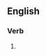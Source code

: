==English==

===Verb===
{{head|en|verb form}}

# {{present participle of|barbarize|lang=en|nocat=1}}